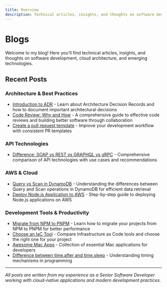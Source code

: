 ```yaml
---
title: Overview
description: Technical articles, insights, and thoughts on software development, cloud architecture, and emerging technologies
---
```


# Blogs

Welcome to my blog! Here you'll find technical articles, insights, and thoughts on software development, cloud architecture, and emerging technologies.

## Recent Posts

### Architecture & Best Practices
- [Introduction to ADR](/blogs/adr_introduction) - Learn about Architecture Decision Records and how to document important architectural decisions
- [Code Review: Why and How](/blogs/code_review_why_how) - A comprehensive guide to effective code reviews and building better software through collaboration
- [Create a pull request template](/blogs/pull_request_template) - Improve your development workflow with consistent PR templates

### API Technologies
- [Difference: SOAP vs REST vs GRAPHQL vs gRPC](/blogs/soap_rest_graphql_grpc_difference) - Comprehensive comparison of API technologies with use cases and recommendations

### AWS & Cloud
- [Query vs Scan in DynamoDB](/blogs/dynamodb_query_vs_scan) - Understanding the differences between Query and Scan operations in DynamoDB for efficient data retrieval
- [Deploy Node.js Application to AWS](/blogs/deploy_nodejs_application) - Step-by-step guide to deploying Node.js applications on AWS

### Development Tools & Productivity
- [Migrate from NPM to PNPM](/blogs/migrate_from_npm_to_pnpm) - Learn how to migrate your projects from NPM to PNPM for better performance
- [Choose an IaC Tool](/blogs/choose_an_iac_tool) - Compare Infrastructure as Code tools and choose the right one for your project
- [Awesome Mac Apps](/blogs/awesome_mac_apps) - Collection of essential Mac applications for developers
- [Difference between time.after and time.sleep](/blogs/difference_between_time_after_and_time_sleep) - Understanding timing mechanisms in programming

---

*All posts are written from my experience as a Senior Software Developer working with cloud-native applications and modern development practices.* 